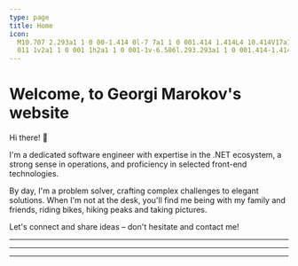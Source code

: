 ```yaml
---
type: page
title: Home
icon:
  M10.707 2.293a1 1 0 00-1.414 0l-7 7a1 1 0 001.414 1.414L4 10.414V17a1 1 0 001 1h2a1 1 0 001-1v-2a1 1 0 011-1h2a1 1 0
  011 1v2a1 1 0 001 1h2a1 1 0 001-1v-6.586l.293.293a1 1 0 001.414-1.414l-7-7z
---
```




<h1 className="!mb-0 m-page-heading">Welcome, to Georgi Marokov's website</h1>

Hi there! 👋

I'm a dedicated software engineer with expertise in the .NET ecosystem, a strong sense in operations, and proficiency in
selected front-end technologies.

By day, I'm a problem solver, crafting complex challenges to elegant solutions. When I'm not at the desk, you'll find me
being with my family and friends, riding bikes, hiking peaks and taking pictures.

Let's connect and share ideas – don't hesitate and contact me!

<hr className="border m-border my-8" />

<div className="grid">
  <LatestBlogs />
  <hr className="m-border my-8" />
  <LatestProjects />
  <hr className="m-border my-8" />
  <LatestHobbies />
</div>
